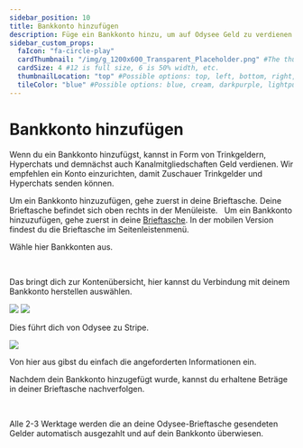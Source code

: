 ---
sidebar_position: 10
title: Bankkonto hinzufügen
description: Füge ein Bankkonto hinzu, um auf Odysee Geld zu verdienen. 
sidebar_custom_props:
  faIcon: "fa-circle-play"
  cardThumbnail: "/img/g_1200x600_Transparent_Placeholder.png" #The thumbnail on the category card.
  cardSize: 4 #12 is full size, 6 is 50% width, etc.
  thumbnailLocation: "top" #Possible options: top, left, bottom, right, none
  tileColor: "blue" #Possible options: blue, cream, darkpurple, lightpurple, mauve, orange, pink, none
---

# Bankkonto hinzufügen

Wenn du ein Bankkonto hinzufügst, kannst in Form von Trinkgeldern, Hyperchats und demnächst auch Kanalmitgliedschaften Geld verdienen. Wir empfehlen ein Konto einzurichten, damit Zuschauer Trinkgelder und Hyperchats senden können.


<Tabs groupId="device">
  <TabItem value="web" label="Web">
    Um ein Bankkonto hinzuzufügen, gehe zuerst in deine <OdyseeButton url="https://odysee.com/$/wallet"><OdyseeIcon type="credits" />  Brieftasche</OdyseeButton>. Deine Brieftasche befindet sich oben rechts in der Menüleiste.
    <Image img="/img/de/locate_wallet_desktop_dark.png" class="dark-image" />
    <Image img="/img/de/locate_wallet_desktop_light.png" class="light-image" />

  </TabItem>
  <TabItem value="mobile" label="Mobile">
    Um ein Bankkonto hinzuzufügen, gehe zuerst in deine <a href="https://odysee.com/$/wallet"><OdyseeIcon type="wallet" />  Brieftasche</a>.
    In der mobilen Version findest du die Brieftasche im Seitenleistenmenü.
    <Image img="/img/de/locate_wallet_mobile_dark.png" class="dark-image" />
    <Image img="/img/de/locate_wallet_mobile_light.png" class="light-image" />
  </TabItem>
</Tabs>

Wähle hier <OdyseeButton url="https://odysee.com/$/settings/tip_account"><OdyseeIcon type="cogwheel" /> Bankkonten</OdyseeButton> aus.

<Tabs groupId="device">
  <TabItem value="web" label="Web">
    <Image img="/img/de/wallet_screen_bank_account_arrow_desktop_dark.png" class="dark-image" />
    <Image img="/img/de/wallet_screen_bank_account_arrow_desktop_light.png" class="light-image" />

  </TabItem>
  <TabItem value="mobile" label="Mobile">
    <Image img="/img/de/wallet_screen_bank_account_arrow_mobile_dark.png" class="dark-image" />
    <Image img="/img/de/wallet_screen_bank_account_arrow_mobile_light.png" class="light-image" />
  </TabItem>
</Tabs>

Das bringt dich zur Kontenübersicht, hier kannst du <PrimaryOdyseeButton url="https://odysee.com/$/settings/tip_account"><OdyseeIcon type="dollar" /> Verbindung mit deinem Bankkonto herstellen</PrimaryOdyseeButton> auswählen.

![](/img/de/connect_bank_account_screen_dark.png#dark)
![](/img/de/connect_bank_account_screen_light.png#light)

Dies führt dich von Odysee zu Stripe.

![](/img/de/stripe_accept_payment_connect_screen.png)

Von hier aus gibst du einfach die angeforderten Informationen ein.

Nachdem dein Bankkonto hinzugefügt wurde, kannst du erhaltene Beträge in deiner Brieftasche nachverfolgen.

<Tabs groupId="device">
  <TabItem value="web" label="Web">
    <Image img="/img/de/wallet_screen_desktop_dark.png" class="dark-image" />
    <Image img="/img/de/wallet_screen_desktop_light.png" class="light-image" />

  </TabItem>
  <TabItem value="mobile" label="Mobile">
    <Image img="/img/de/wallet_screen_mobile_dark.png" class="dark-image" />
    <Image img="/img/de/wallet_screen_mobile_light.png" class="light-image" />
  </TabItem>
</Tabs>

Alle 2-3 Werktage werden die an deine Odysee-Brieftasche gesendeten Gelder automatisch ausgezahlt und auf dein Bankkonto überwiesen.
